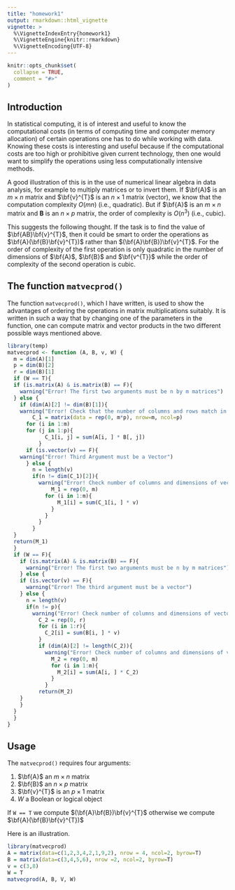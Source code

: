```yaml
---
title: "homework1"
output: rmarkdown::html_vignette
vignette: >
  %\VignetteIndexEntry{homework1}
  %\VignetteEngine{knitr::rmarkdown}
  %\VignetteEncoding{UTF-8}
---
```


```r
knitr::opts_chunk$set(
  collapse = TRUE,
  comment = "#>"
)
```

## Introduction

In statistical computing, it is of interest and useful to know the computational costs (in terms of computing time and computer memory allocation) of certain operations one has to do while working with data. Knowing these costs is interesting and useful because if the computational costs are too high or prohibitive given current technology, then one would want to simplify the operations using less computationally intensive methods. 

A good illustration of this is in the use of numerical linear algebra in data analysis, for example to multiply matrices or to invert them. If $\bf{A}$ is an $m \times n$ matrix and $\bf{v}^{T}$ is an $n \times 1$ matrix (vector), we know that the computation complexity $O(mn)$ (i.e., quadratic). But if $\bf{A}$ is an $m \times n$ matrix and $\textbf{B}$ is an $n \times p$ matrix, the order of complexity is $O(n^{3})$ (i.e., cubic). 

This suggests the following thought. If the task is to find the value of $\bf{AB}\bf{v}^{T}$, then it could be smart to order the operations as $\bf{A}(\bf{B}\bf{v}^{T})$ rather than $(\bf{A}\bf{B})\bf{v}^{T}$. For the order of complexity of the first operation is only quadratic in the number of dimensions of $\bf{A}$, $\bf{B}$ and $\bf{v^{T}}$ while the order of complexity of the second operation is cubic.

## The function `matvecprod()`

The function `matvecprod()`, which I have written, is used to show the advantages of ordering the operations in matrix multiplications suitably. It is written in such a way that by changing one of the parameters in the function, one can compute matrix and vector products in the two different possible ways mentioned above.

```r
library(temp)
matvecprod <- function (A, B, v, W) {
  m = dim(A)[1]
  p = dim(B)[2]
  r = dim(B)[1]
  if (W == T){
  if (is.matrix(A) & is.matrix(B) == F){
    warning("Error! The first two arguments must be n by m matrices")
  } else {
    if (dim(A)[2] != dim(B)[1]){
    warning("Error! Check that the number of columns and rows match in your matrix")} else {
        C_1 = matrix(data = rep(0, m*p), nrow=m, ncol=p)
      for (i in 1:m)
      for (j in 1:p){
            C_1[i, j] = sum(A[i, ] * B[, j])
          }
      if (is.vector(v) == F){
    warning("Error! Third Argument must be a Vector")
      } else {
        n = length(v)
        if(n != dim(C_1)[2]){
          warning("Error! Check number of columns and dimensions of vector")} else {
              M_1 = rep(0, m)
            for (i in 1:m){
                M_1[i] = sum(C_1[i, ] * v)
              }
            }
          }
        }
  }
  return(M_1)
  }
  if (W == F){
    if (is.matrix(A) & is.matrix(B) == F){
      warning("Error! The first two arguments must be n by m matrices")
    } else {
    if (is.vector(v) == F){
      warning("Error! The third argument must be a vector")
    } else {
      n = length(v)
      if(n != p){
        warning("Error! Check number of columns and dimensions of vector")} else {
          C_2 = rep(0, r)
          for (i in 1:r){
            C_2[i] = sum(B[i, ] * v)
          }
          if (dim(A)[2] != length(C_2)){
            warning("Error! Check number of columns and dimensions of vector")} else {
              M_2 = rep(0, m)
              for (i in 1:m){
                M_2[i] = sum(A[i, ] * C_2)
              }
            }
          return(M_2)
    }
    }
  }
  }
}

```


## Usage

The `matvecprod()` requires four arguments:

#.  $\bf{A}$ an $m \times n$ matrix 
#.  $\bf{B}$ an $n \times p$ matrix
#.  $\bf{v}^{T}$ is an $p \times 1$ matrix
#.  $W$ a Boolean or logical object

If `W == T` we compute $(\bf{A}\bf{B})\bf{v}^{T}$ otherwise we compute $\bf{A}(\bf{B}\bf{v}^{T})$

Here is an illustration.

```r
library(matvecprod)
A = matrix(data=c(1,2,3,4,2,1,9,2), nrow = 4, ncol=2, byrow=T)
B = matrix(data=c(3,4,5,6), nrow =2, ncol=2, byrow=T)
v = c(3,8)
W = T
matvecprod(A, B, V, W)
```




```r

```
